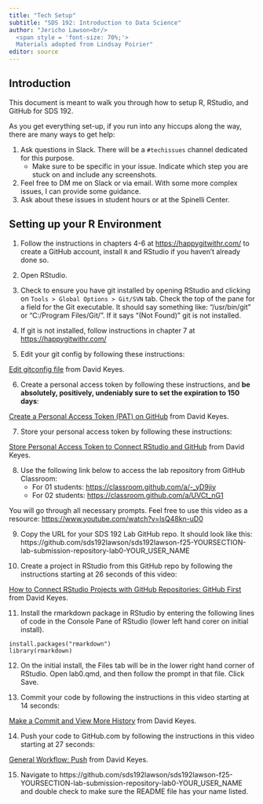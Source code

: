 ```yaml
---
title: "Tech Setup"
subtitle: "SDS 192: Introduction to Data Science"
author: "Jericho Lawson<br/>
  <span style = 'font-size: 70%;'>
  Materials adopted from Lindsay Poirier"
editor: source
---
```


## Introduction

This document is meant to walk you through how to setup R, RStudio, and GitHub for SDS 192. 

::: callout-tip
As you get everything set-up, if you run into any hiccups along the way, there are many ways to get help:

1. Ask questions in Slack. There will be a `#techissues` channel dedicated for this purpose.
    - Make sure to be specific in your issue. Indicate which step you are stuck on and include any screenshots.
2. Feel free to DM me on Slack or via email. With some more complex issues, I can provide some guidance.
3. Ask about these issues in student hours or at the Spinelli Center.
:::

## Setting up your R Environment

1. Follow the instructions in chapters 4-6 at [https://happygitwithr.com/](https://happygitwithr.com/) to create a GitHub account, install `R` and RStudio if you haven't already done so. 
2. Open RStudio.
3. Check to ensure you have git installed by opening RStudio and clicking on `Tools > Global Options > Git/SVN` tab. Check the top of the pane for a field for the Git executable. It should say something like: "/usr/bin/git" or "C:/Program Files/Git/". If it says "(Not Found)" git is not installed. 

4. If git is not installed, follow instructions in chapter 7 at [https://happygitwithr.com/](https://happygitwithr.com/)
5. Edit your git config by following these instructions: 

<p><a href="https://muse.ai/v/JLaUt3v-Configure-Git">Edit gitconfig file</a> from David Keyes.</p>

6. Create a personal access token by following these instructions, and **be absolutely, positively, undeniably sure to set the expiration to 150 days**: 

<p><a href="https://muse.ai/v/evn3xvX-Create-a-Personal-Access-Token-PAT-on-GitHub">Create a Personal Access Token (PAT) on GitHub</a> from David Keyes.</p>

7. Store your personal access token by following these instructions: 

<p><a href="https://muse.ai/v/NUGdUDd-Store-Personal-Access-Token-to-Connect-RStudio-and-GitHub">Store Personal Access Token to Connect RStudio and GitHub</a> from David Keyes.</p>

8. Use the following link below to access the lab repository from GitHub Classroom:
    - For 01 students: [https://classroom.github.com/a/-_yD9jiy](https://classroom.github.com/a/-_yD9jiy)
    - For 02 students: [https://classroom.github.com/a/UVCt_nG1](https://classroom.github.com/a/UVCt_nG1)
    
You will go through all necessary prompts. Feel free to use this video as a resource: [https://www.youtube.com/watch?v=lsQ48kn-uD0](https://www.youtube.com/watch?v=lsQ48kn-uD0)

9. Copy the URL for your SDS 192 Lab GitHub repo. It should look like this:
https://github.com/sds192lawson/sds192lawson-f25-YOURSECTION-lab-submission-repository-lab0-YOUR_USER_NAME

10. Create a project in RStudio from this GitHub repo by following the instructions starting at 26 seconds of this video:

<p><a href="https://muse.ai/v/Way9iir-How-to-Connect-RStudio-Projects-with-GitHub-Repositories-GitHub-First">How to Connect RStudio Projects with GitHub Repositories: GitHub First</a> from David Keyes.</p>

11. Install the rmarkdown package in RStudio by entering the following lines of code in the Console Pane of RStudio (lower left hand corer on initial install).  

```
install.packages("rmarkdown")
library(rmarkdown)
```

12. On the initial install, the Files tab will be in the lower right hand corner of RStudio. Open lab0.qmd, and then follow the prompt in that file. Click Save.

13. Commit your code by following the instructions in this video starting at 14 seconds: 

<p><a href="https://muse.ai/v/GrXBX2t-Make-a-Commit-and-View-More-History">Make a Commit and View More History</a> from David Keyes.</p>

14. Push your code to GitHub.com by following the instructions in this video starting at 27 seconds:

<p><a href="https://muse.ai/v/UJmQE7i-General-Workflow-Push">General Workflow: Push</a> from David Keyes.</p>

15. Navigate to https://github.com/sds192lawson/sds192lawson-f25-YOURSECTION-lab-submission-repository-lab0-YOUR_USER_NAME and double check to make sure the README file has your name listed. 
